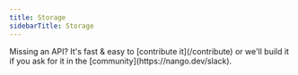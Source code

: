 ```yaml
---
title: Storage
sidebarTitle: Storage
---
```


<Tip>
    Missing an API? It's fast & easy to [contribute it](/contribute) or we'll build it if you ask for
    it in the [community](https://nango.dev/slack).
</Tip>

<CardGroup cols={4}>
    <Card title="Box" href="/integrations/all/box" color="#68a063" />
    <Card title="Dropbox" href="/integrations/all/dropbox" color="#68a063" />
    <Card title="Google Drive" href="/integrations/all/google-drive" color="#68a063" />
    <Card title="NextCloud" href="/integrations/all/next-cloud" color="#68a063" />
    <Card title="One Drive" href="/integrations/all/one-drive" color="#68a063" />
</CardGroup>
